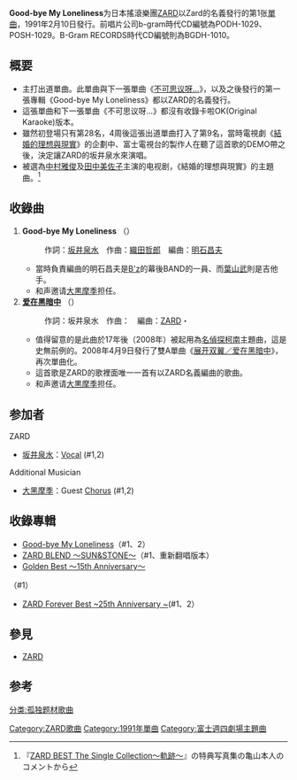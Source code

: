 {{About|ZARD的單曲|同名音樂專輯|Good-bye My Loneliness (專輯)}}
{{Infobox Single 
| Name        = Good-bye My Loneliness 
| Artist      = [[ZARD|ZARD]] 
| Album       = [[Good-bye_My_Loneliness_(專輯)|Good-bye My Loneliness]] 
| Cover       = Good-bye My Loneliness.jpg
| A-side      =   
| B-side      = [[展开双翼／爱在黑暗中|爱在黑暗中]]（日语：{{lang|ja|愛は暗闇の中で}}）
| Released    = 1991年2月10日<br/>2020年2月10日（再發）
| Format      = 
| Recorded    = 
| Genre       = 
| Length      = 4分34秒
| Label       = [[寶麗多唱片|b.gram]]<br/>{{link-ja|B-Gram RECORDS}}（再發）
| Writer      = [[坂井泉水|坂井泉水]]<br />[[織田哲郎|織田哲郎]]<br />栗林誠一郎
| Producer    = [[长户大幸|长户大幸]] 
| Chart position = *Oricon榜週榜最高第9位
*Oricon榜1991年度第69位
| Last single  = 
| This single  = '''Good-bye My Loneliness'''<br /> （1991年） 
| Next single  = [[不可思议呀...|不可思议呀...]]<br />（1991年） 
}}
'''Good-bye My Loneliness'''为日本搖滾樂團[[ZARD|ZARD]]以Zard的名義發行的第1张[[單曲|單曲]]，1991年2月10日發行。前唱片公司b-gram時代CD編號為PODH-1029、POSH-1029。B-Gram RECORDS時代CD編號則為BGDH-1010。

== 概要 ==
*主打出道單曲。此單曲與下一張單曲《[[不可思议呀...|不可思议呀...]]》，以及之後發行的第一張專輯《Good-bye My Loneliness》都以ZARD的名義發行。
*這張單曲和下一張單曲《不可思议呀...》都沒有收錄卡啦OK(Original Karaoke)版本。
*雖然初登場只有第28名，4周後這張出道單曲打入了第9名，當時電視劇《[[結婚的理想與現實|結婚的理想與現實]]》的企劃中、富士電視台的製作人在聽了這首歌的DEMO帶之後，決定讓ZARD的坂井泉水來演唱。
*被選為[[中村雅俊|中村雅俊]]及[[田中美佐子|田中美佐子]]主演的电视剧，《結婚的理想與現實》的主題曲。<ref>『[[ZARD_BEST_The_Single_Collection〜軌跡〜|ZARD BEST The Single Collection〜軌跡〜]]』の特典写真集の亀山本人のコメントから</ref>

== 收錄曲 ==
#'''Good-bye My Loneliness''' （{{lang|ja|Good-bye My Loneliness}}）
#: 作詞：[[坂井泉水|坂井泉水]]　作曲：[[織田哲郎|織田哲郎]]　編曲：[[明石昌夫|明石昌夫]]
#* 當時負責編曲的明石昌夫是[[B'z|B'z]]的幕後BAND的一員、而[[葉山武|葉山武]]則是吉他手。
#* 和声邀请[[大黒摩季|大黒摩季]]担任。
#'''[[展开双翼／爱在黑暗中|爱在黑暗中]]''' （{{lang|ja|愛は暗闇の中で}}）
#: 作詞：坂井泉水　作曲：{{link-ja|栗林誠一郎}}　編曲：[[ZARD|ZARD]]・{{link-ja|寺尾廣|寺尾広}}
#* 值得留意的是此曲於17年後（2008年）被起用為[[名偵探柯南|名偵探柯南]]主題曲，這是史無前例的。2008年4月9日發行了雙A單曲《[[展开双翼／爱在黑暗中|展开双翼／爱在黑暗中]]》，再次單曲化。
#* 這首歌是ZARD的歌裡面唯一一首有以ZARD名義編曲的歌曲。
#* 和声邀请[[大黒摩季|大黒摩季]]担任。

== 参加者 ==
; ZARD
* [[坂井泉水|坂井泉水]]：[[歌手|Vocal]] (#1,2)
; Additional Musician
* [[大黑摩季|大黑摩季]]：Guest [[和声歌手|Chorus]] (#1,2)

== 收錄專輯 ==
* [[Good-bye_My_Loneliness_(专辑)|Good-bye My Loneliness]]（#1、2）
* [[ZARD_BLEND_〜SUN&STONE〜|ZARD BLEND 〜SUN&STONE〜]]（#1、重新翻唱版本）
* [[Golden_Best_〜15th_Anniversary〜|Golden Best 〜15th Anniversary〜]]
（#1）
* [[ZARD_Forever_Best_~25th_Anniversary_~|ZARD Forever Best ~25th Anniversary ~]](#1、2）

== 參見 ==
* [[ZARD|ZARD]]

== 参考 ==
{{Reflist}}

{{ZARD}}
[[Category:ZARD歌曲|Category:ZARD歌曲]]
[[Category:1991年單曲|Category:1991年單曲]]
[[Category:富士週四劇場主題曲|Category:富士週四劇場主題曲]]
[[分类:孤独题材歌曲|分类:孤独题材歌曲]]